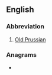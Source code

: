 ==English==

===Abbreviation===
{{rfc-header|Abbreviation}}
{{head|en|abbreviation}}

# [[Old Prussian]]

===Anagrams===
* {{anagrams|en|Prusso-}}